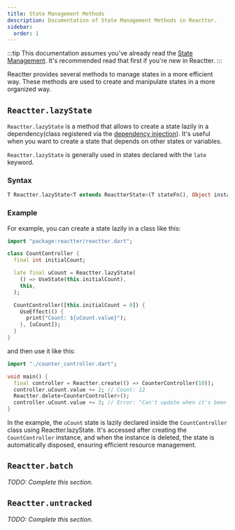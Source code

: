 ```yaml
---
title: State Management Methods
description: Documentation of State Management Methods in Reactter.
sidebar:
  order: 1
---
```


:::tip
This documentation assumes you've already read the [State Management](/reactter/core_concepts/state_management).
It's recommended read that first if you're new in Reactter.
:::

Reactter provides several methods to manage states in a more efficient way. These methods are used to create and manipulate states in a more organized way.

## <HM>`Reactter.lazyState`</HM>

<HM>`Reactter.lazyState`</HM> is a method that allows to create a state lazily in a dependency(class registered via the [dependency injection](/reactter/core_concepts/dependency_injection)).
It's useful when you want to create a state that depends on other states or variables.

<HM>`Reactter.lazyState`</HM> is generally used in states declared with the <HK>`late`</HK> keyword.

### Syntax

```dart
T Reactter.lazyState<T extends ReactterState>(T stateFn(), Object instance);
```

### Example

For example, you can create a state lazily in a class like this:

```dart title="counter_controller.dart" "Reactter.lazyState" "UseState"
import "package:reactter/reactter.dart";

class CountController {
  final int initialCount;

  late final uCount = Reactter.lazyState(
    () => UseState(this.initialCount),
    this,
  );

  CountController([this.initialCount = 0]) {
    UseEffect(() {
      print("Count: ${uCount.value}");
    }, [uCount]);
  }
}
```
and then use it like this:

```dart title="main.dart" "Reactter.create" "Reactter.delete"
import "./counter_controller.dart";

void main() {
  final controller = Reactter.create(() => CounterController(10));
  controller.uCount.value += 2; // Count: 12
  Reactter.delete<CounterController>();
  controller.uCount.value += 3; // Error: "Can't update when it's been disposed"
}
```

In the example, the `uCount` state is lazily declared inside the <HT>`CountController`</HT> class using <HM>Reactter.lazyState</HM>. It's accessed after creating the <HT>`CountController`</HT> instance, and when the instance is deleted, the state is automatically disposed, ensuring efficient resource management.

## <HM>`Reactter.batch`</HM>

_TODO: Complete this section._

## <HM>`Reactter.untracked`</HM>

_TODO: Complete this section._

